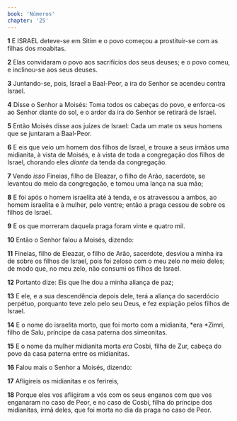 ```yaml
---
book: 'Números'
chapter: '25'
---
```


**1** E ISRAEL deteve-se em Sitim e o povo começou a prostituir-se com as filhas dos moabitas.

**2** Elas convidaram o povo aos sacrifícios dos seus deuses; e o povo comeu, e inclinou-se aos seus deuses.

**3** Juntando-se, pois, Israel a Baal-Peor, a ira do Senhor se acendeu contra Israel.

**4** Disse o Senhor a Moisés: Toma todos os cabeças do povo, e enforca-os ao Senhor diante do sol, e o ardor da ira do Senhor se retirará de Israel.

**5** Então Moisés disse aos juízes de Israel: Cada um mate os seus homens que se juntaram a Baal-Peor.

**6** E eis que veio um homem dos filhos de Israel, e trouxe a seus irmãos uma midianita, à vista de Moisés, e à vista de toda a congregação dos filhos de Israel, chorando eles _diante_ da tenda da congregação.

**7** Vendo _isso_ Fineias, filho de Eleazar, o filho de Arão, sacerdote, se levantou do meio da congregação, e tomou uma lança na sua mão;

**8** E foi após o homem israelita até à tenda, e os atravessou a ambos, ao homem israelita e à mulher, pelo ventre; então a praga cessou de sobre os filhos de Israel.

**9** E os que morreram daquela praga foram vinte e quatro mil.

**10** Então o Senhor falou a Moisés, dizendo:

**11** Fineias, filho de Eleazar, o filho de Arão, sacerdote, desviou a minha ira de sobre os filhos de Israel, pois foi zeloso com o meu zelo no meio deles; de modo que, no meu zelo, não consumi os filhos de Israel.

**12** Portanto dize: Eis que lhe dou a minha aliança de paz;

**13** E ele, e a sua descendência depois dele, terá a aliança do sacerdócio perpétuo, porquanto teve zelo pelo seu Deus, e fez expiação pelos filhos de Israel.

**14** E o nome do israelita morto, que foi morto com a midianita, *era *Zimri, filho de Salu, príncipe da casa paterna dos simeonitas.

**15** E o nome da mulher midianita morta _era_ Cosbi, filha de Zur, cabeça do povo da casa paterna entre os midianitas.

**16** Falou mais o Senhor a Moisés, dizendo:

**17** Afligireis os midianitas e os ferireis,

**18** Porque eles vos afligiram a vós com os seus enganos com que vos enganaram no caso de Peor, e no caso de Cosbi, filha do príncipe dos midianitas, irmã deles, que foi morta no dia da praga no caso de Peor.

